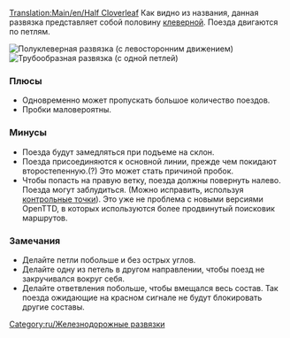 [[Translation:Main/en/Half Cloverleaf]]{{en/-}}{{ru/Меню развязки}}
Как видно из названия, данная развязка представляет собой половину [[Main/ru/Клеверная|клеверной]]. Поезда двигаются по петлям.

[[File:en/3way halfcloverleaf.png|none|frame|Полуклеверная развязка (с левосторонним движением)]]
[[File:en/3way modhclover.png|none|frame|Трубообразная развязка (с одной петлей)]]

===Плюсы===
*Одновременно может пропускать большое количество поездов.
*Пробки маловероятны.

===Минусы===
*Поезда будут замедляться при подъеме на склон.
*Поезда присоединяются к основной линии, прежде чем покидают второстепенную.(?) Это может стать причиной пробок.
*Чтобы попасть на правую ветку, поезда должны повернуть налево. Поезда могут заблудиться. (Можно исправить, используя [[Main/ru/Контрольные точки|контрольные точки]]). Это уже не проблема с новыми версиями OpenTTD, в которых используются более продвинутый поисковик маршрутов.

===Замечания===
*Делайте петли побольше и без острых углов.
*Делайте одну из петель в другом направлении, чтобы поезд не закручивался вокруг себя.
*Делайте ответвления побольше, чтобы вмещался весь состав. Так поезда ожидающие на красном сигнале не будут блокировать другие составы.

[[Category:ru/Железнодорожные развязки]]